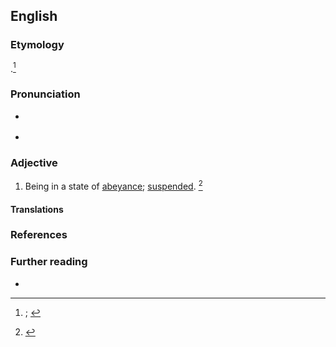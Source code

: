 ==English==
{{was wotd|2019|July|12}}

===Etymology===
{{back-form|en|abeyance}} {{suffix|en||ant}}.<ref>{{R:OED Online|pos=adj|id=270|date=December 2011|nodot=yes}}; {{R:Oxford Dictionaries Online}}</ref>

===Pronunciation===
* {{a|RP|US}} {{IPA|/əˈbeɪ(ə)nt/|lang=en}}
* {{hyphenation|abey|ant|lang=en}}

===Adjective===
{{en-adj}}

# Being in a state of [[abeyance]]; [[suspended#Adjective|suspended]]. {{defdate|from mid 19th c.}}<ref>{{R:SOED5|page=4}}</ref>
#: {{synonyms|en|dormant|inactive|latent}}

====Translations====
{{trans-top-also|being in a state of abeyance|suspended}}
{{trans-mid}}
{{trans-bottom}}

===References===
<references />

===Further reading===
* {{pedia|abeyance}}